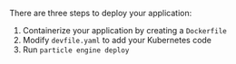There are three steps to deploy your application:

1. Containerize your application by creating a `Dockerfile`
2. Modify `devfile.yaml` to add your Kubernetes code
3. Run `particle engine deploy`